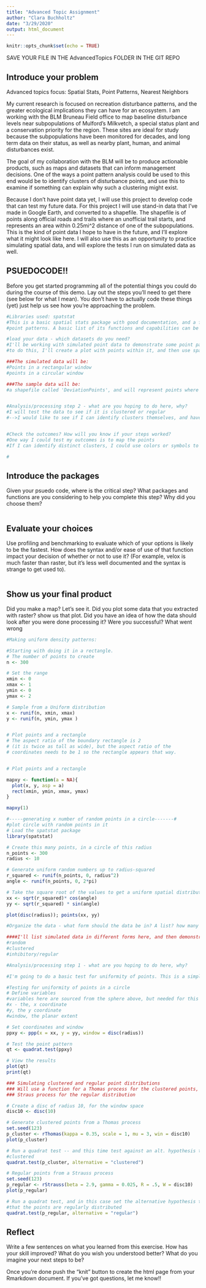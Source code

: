 ```yaml
---
title: "Advanced Topic Assignment"
author: "Clara Buchholtz"
date: "3/29/2020"
output: html_document
---
```


```r
knitr::opts_chunk$set(echo = TRUE)
```


SAVE YOUR FILE IN THE AdvancedTopics FOLDER IN THE GIT REPO

## Introduce your problem

Advanced topics focus: Spatial Stats, Point Patterns, Nearest Neighbors

My current research is focused on recreation disturbance patterns, and the greater ecological implications they can have for an ecosystem. I am working with the BLM Bruneau Field office to map baseline disturbance levels near subpopulations of Mulford's Milkvetch, a special status plant and a conservation priority for the region. These sites are ideal for study because the subpopulations have been monitored for decades, and long term data on their status, as well as nearby plant, human, and animal disturbances exist.  

The goal of my collaboration with the BLM will be to produce actionable products, such as maps and datasets that can inform management decisions. One of the ways a point pattern analysis could be used to this end would be to identify clusters of disturbance points, and use this to examine if something can explain why such a clustering might exist. 

Because I don't have point data yet, I will use this project to develop code that can test my future data. For this project I will use stand-in data that I've made in Google Earth, and converted to a shapefile. The shapefile is of points along official roads and trails where an unofficial trail starts, and represents an area within 0.25mi^2 distance of one of the subpopulations. This is the kind of point data I hope to have in the future, and I'll explore what it might look like here. I will also use this as an opportunity to practice simulating spatial data, and will explore the tests I run on simulated data as well. 


## PSUEDOCODE!!
Before you get started programming all of the potential things you could do during the course of this demo. Lay out the steps you'll need to get there (see below for what I mean). You don't have to actually code these things (yet) just help us see how you're approaching the problem.
```r
#Libraries used: spatstat
#This is a basic spatial stats package with good documentation, and a focus on simulating and analyzing
#point patterns. A basic list of its functions and capabilities can be found here: https://spatstat.org/resources/spatstatQuickref.pdf

#load your data - which datasets do you need?
#I'll be working with simulated point data to demonstrate some point pattern analyses. In order
#to do this, I'll create a plot with points within it, and then use spatial tests to investigate point patterns. Finally, I'll bring in sample data I've made of points near my study sites, and use the tests on this data as well. 

###The simulated data will be:
#Points in a rectangular window 
#points in a circular window

###The sample data will be:
#a shapefile called 'DeviationPoints', and will represent points where informal trails deviate from established roads and trails. 


#Analysis/processing step 2 - what are you hoping to do here, why? 
#I will test the data to see if it is clustered or regular 
#-->I would like to see if I can identify clusters themselves, and have a data output showing me which sites are clustered with each other. Maybe I'll use K means to do this??


#Check the outcomes? How will you know if your steps worked?
#One way I could test my outcomes is to map the points
#If I can identify distinct clusters, I could use colors or symbols to show which points are assigned to which clusters.

# 
```

## Introduce the packages
Given your psuedo code, where is the critical step? What packages and functions are you considering to help you complete this step? Why did you choose them? 
```r

```

## Evaluate your choices
Use profiling and benchmarking to evaluate which of your options is likely to be the fastest. How does the syntax and/or ease of use of that function impact your decision of whether or not to use it? (For example, velox is much faster than raster, but it's less well documented and the syntax is strange to get used to).
```r

```

## Show us your final product
Did you make a map? Let's see it. Did you plot some data that you extracted with raster? show us that plot. Did you have an idea of how the data should look after you were done processing it? Were you successful? What went wrong
```r
#Making uniform density patterns:

#Starting with doing it in a rectangle.
# The number of points to create
n <- 300

# Set the range
xmin <- 0
xmax <- 1
ymin <- 0
ymax <- 2

# Sample from a Uniform distribution
x <- runif(n, xmin, xmax)
y <- runif(n, ymin, ymax )


# Plot points and a rectangle
# The aspect ratio of the boundary rectangle is 2 
# (it is twice as tall as wide), but the aspect ratio of the
# coordinates needs to be 1 so the rectangle appears that way.


# Plot points and a rectangle

mapxy <- function(a = NA){
  plot(x, y, asp = a)
  rect(xmin, ymin, xmax, ymax)
}

mapxy(1)

#-----generating x number of random points in a circle-------#
#plot circle with random points in it
# Load the spatstat package
library(spatstat)

# Create this many points, in a circle of this radius
n_points <- 300
radius <- 10

# Generate uniform random numbers up to radius-squared
r_squared <- runif(n_points, 0, radius^2)
angle <- runif(n_points, 0, 2*pi)

# Take the square root of the values to get a uniform spatial distribution
xx <- sqrt(r_squared)* cos(angle)
yy <- sqrt(r_squared) * sin(angle)

plot(disc(radius)); points(xx, yy)

#Organize the data - what form should the data be in? A list? how many elements, a data frame? how many rows and columns?

####I'll list simulated data in different forms here, and then demonstrate a test :
#random 
#clustered 
#inhibitory/regular

#Analysis/processing step 1 - what are you hoping to do here, why? 

#I'm going to do a basic test for uniformity of points. This is a simple point pattern analysis to try, and a good thing to screen point data for. 

#Testing for uniformity of points in a circle
# Define variables
#variables here are sourced from the sphere above, but needed for this analysis are:
#x - the, x coordinate
#y, the y coordinate
#window, the planar extent

# Set coordinates and window
ppxy <- ppp(x = xx, y = yy, window = disc(radius))

# Test the point pattern
qt <- quadrat.test(ppxy)

# View the results
plot(qt)
print(qt)

### Simulating clustered and regular point distributions
### Will use a function for a Thomas process for the clustered points, and a function for a 
### Straus process for the regular distribution

# Create a disc of radius 10, for the window space
disc10 <- disc(10)

# Generate clustered points from a Thomas process
set.seed(123)
p_cluster <- rThomas(kappa = 0.35, scale = 1, mu = 3, win = disc10)
plot(p_cluster)

# Run a quadrat test -- and this time test against an alt. hypothesis that the points are
#clustered
quadrat.test(p_cluster, alternative = "clustered")

# Regular points from a Strauss process
set.seed(123)
p_regular <- rStrauss(beta = 2.9, gamma = 0.025, R = .5, W = disc10)
plot(p_regular)

# Run a quadrat test, and in this case set the alternative hypothesis to specifically be 
#that the points are regularly distributed
quadrat.test(p_regular, alternative = "regular")
```

## Reflect
Write a few sentences on what you learned from this exercise. How has your skill improved? What do you wish you understood better? What do you imagine your next steps to be?

Once you're done push the "knit" button to create the html page from your Rmarkdown document. If you've got questions, let me know!!